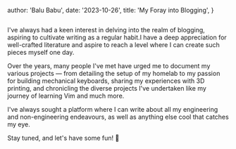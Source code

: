 
  author: 'Balu Babu',
  date: '2023-10-26',
  title: 'My Foray into Blogging',
}


<Image src={windChime} alt="" />

I've always had a keen interest in delving into the realm of blogging, aspiring to cultivate writing as a regular habit.I have a deep appreciation for well-crafted literature and aspire to reach a level where I can create such pieces myself one day. 

Over the years, many people I've met have urged me to document my various projects — from detailing the setup of my homelab to my passion for building mechanical keyboards, sharing my experiences with 3D printing, and chronicling the diverse projects I've undertaken like my journey of learning Vim and much more. 

I've always sought a platform where I can write about all my engineering and non-engineering endeavours, as well as anything else cool that catches my eye.

Stay tuned, and let's have some fun! 🚀
